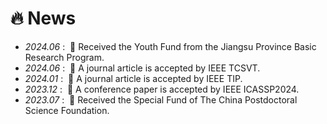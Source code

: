 # 🔥 News
- *2024.06* : &nbsp;🎉 Received the Youth Fund from the Jiangsu Province Basic Research Program.
- *2024.06* : &nbsp;🎉 A journal article is accepted by IEEE TCSVT.
- *2024.01* : &nbsp;🎉 A journal article is accepted by IEEE TIP.
- *2023.12* : &nbsp;🎉 A conference paper is accepted by IEEE ICASSP2024.
- *2023.07* : &nbsp;🎉 Received the Special Fund of The China Postdoctoral Science Foundation. 
